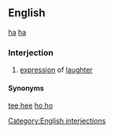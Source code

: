 ==English==
[[ha]] [[ha]]
===Interjection===
# [[expression]] of [[laughter]]
====Synonyms====
[[tee hee]]
[[ho ho]]
[[Category:English interjections]]